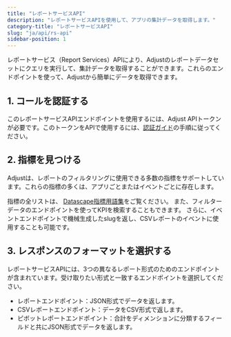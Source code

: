 ```yaml
---
title: "レポートサービスAPI"
description: "レポートサービスAPIを使用して、アプリの集計データを取得します。"
category-title: "レポートサービスAPI"
slug: "ja/api/rs-api"
sidebar-position: 1
---
```

レポートサービス（Report Services）APIにより、Adjustのレポートデータセットにクエリを実行して、集計データを取得することができます。これらのエンドポイントを使って、Adjustから簡単にデータを取得できます。

1\. コールを認証する
-------------

このレポートサービスAPIエンドポイントを使用するには、Adjust APIトークンが必要です。このトークンをAPIで使用するには、[認証ガイド](/ja/api/rs-api/authentication)の手順に従ってください。

2\. 指標を見つける
------------

Adjustは、レポートのフィルタリングに使用できる多数の指標をサポートしています。これらの指標の多くは、アプリごとまたはイベントごとに存在します。

指標の全リストは、 [Datascape指標用語集](https://help.adjust.com/ja/article/datascape-metrics-glossary)をご覧ください。 また、フィルターデータのエンドポイントを使ってKPIを検索することもできます。 さらに、イベントエンドポイントで機械生成したslugを返し、CSVレポートのイベントに使用することも可能です。

3\. レスポンスのフォーマットを選択する
----------------------

レポートサービスAPIには、3つの異なるレポート形式のためのエンドポイントが含まれています。受け取りたい形式と一致するエンドポイントを選択してください。

* レポートエンドポイント：JSON形式でデータを返します。
* CSVレポートエンドポイント：データをCSV形式で返します。
* ピボットレポートエンドポイント：合計をディメンションに分類するフィールドと共にJSON形式でデータを返します。

